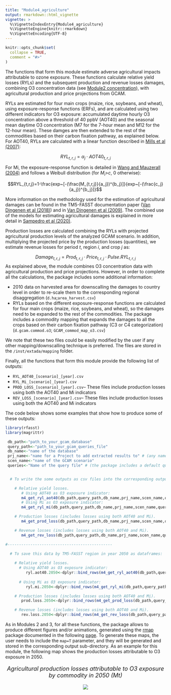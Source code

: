 ```yaml
---
title: "Module4_agriculture"
output: rmarkdown::html_vignette
vignette: >
  %\VignetteIndexEntry{Module4_agriculture}
  %\VignetteEngine{knitr::rmarkdown}
  %\VignetteEncoding{UTF-8}
---
```

```r
knitr::opts_chunk$set(
  collapse = TRUE,
  comment = "#>"
)
```

The functions that form this module estimate adverse agricultural impacts attributable to ozone exposure. These functions calculate relative yield losses (RYLs) and the subsequent production and revenue losses damages, combining O3 concentration data (see [Module2 concentration](file:///C:/Users/samp699/Desktop/rfasst/docs/articles/[Module2 concentration].html)), with agricultural production and price projections from GCAM.

RYLs are estimated for four main crops (maize, rice, soybeans, and wheat), using exposure-response functions (ERFs), and are calculated using two different indicators for O3 exposure: accumulated daytime hourly O3 concentration above a threshold of 40 ppbV (AOT40) and the seasonal mean daytime O3 concentration (M7 for the 7-hour mean and M12 for the 12-hour mean). These damges are then extended to the rest of the commodities based on their carbon fixation pathway, as explained below. For AOT40, RYLs are calculated with a linear function described in [Mills et al (2007)](https://www.sciencedirect.com/science/article/pii/S1352231006011356?via%3Dihub):

$$RYL_{t,r,j}=\alpha_j \cdot AOT40_{t,r,j} $$

For Mi, the exposure-response function is detailed in [Wang and Mauzerall (2004)](https://www.sciencedirect.com/science/article/pii/S1352231004004182?via%3Dihub) and follows a Weibull distribution (for $M_i$>$c$, 0 otherwise):

$$RYL_{t,r,j}=1-\frac{exp~[-(\frac{M_{t,r,j}}{a_j})^{b_j}]}{exp~[-(\frac{c_j}{a_j})^{b_j}]}$$

More information on the methodology used for the estimation of agricultural damages can be found in the TM5-FASST documentation paper ([Van Dingenen et al (2018)](https://acp.copernicus.org/articles/18/16173/2018/acp-18-16173-2018-discussion.html)) and in [Van Dingenen et al (2009)](https://www.sciencedirect.com/science/article/pii/S1352231008009424?via%3Dihub). The combined use of the models for estimating agricultural damages is explained in more detail in [Sampedro et al (2020)](https://www.sciencedirect.com/science/article/pii/S1352231020302739).

Production losses are calculated combining the RYLs with projected agricultural production levels of the analyzed GCAM scenario. In addition, multiplying the projected price by the production losses (quantities), we estimate revenue losses for period $t$, region $i$, and crop $j$ as:

   $$Damage_{t,r,j}=Prod_{t,r,j} \cdot Price_{t,r,j} \cdot Pulse.RYL_{t,r,j}$$ 
As explained above, the module combines O3 concentration data with agricultural production and price projections. However, in order to complete all the calculations, the package includes some additional information:

* 2010 data on harvested area for downscalling the damages to country level in order to re-scale them to the corresponding regional disaggregation  (`d.ha`;`area_harvest.csv`)
* RYLs based on the different exposure-response functions are calculated for four main crops (maize, rice, soybeans, and wheat), so the damages need to be expanded to the rest of the commodities. The package includes a commodity mapping that expands the damages to all the crops based on their carbon fixation pathway (C3 or C4 categorization) (`d.gcam.commod.o3`; `GCAM_commod_map_o3.csv`)

We note that these two files could be easily modified by the user if any other mapping/downscalling technique is preferred. The files are stored in the `/inst/extada/mapping` folder.

Finally, all the functions that form this module provide the following list of outputs:

* `RYL_AOT40_[scenario]_[year].csv`
* `RYL_Mi_[scenario]_[year].csv`
* `PROD_LOSS_[scenario]_[year].csv`-- These files include production losses using both the AOT40 and Mi indicators
* `REV_LOSS_[scenario]_[year].csv`-- These files include production losses using both the AOT40 and Mi indicators

The code below shows some examples that show how to produce some of these outputs:

```r
library(rfasst)
library(magrittr)

 db_path<-"path_to_your_gcam_database"
 query_path<-"path_to_your_gcam_queries_file"
 db_name<-"name of the database"
 prj_name<-"name for a Project to add extracted results to" # (any name should work, avoid spaces just in case) 
 scen_name<-"name of the GCAM scenario"
 queries<-"Name of the query file" # (the package includes a default query file that includes all the queries required in every function in the package, "queries_rfasst.xml")


  # To write the some outputs as csv files into the corresponding output folder:

    # Relative yield losses.
       # Using AOT40 as O3 exposure indicator: 
       m4_get_ryl_aot40(db_path,query_path,db_name,prj_name,scen_name,queries,saveOutput=T, map=F) 
       # Using Mi as O3 exposure indicator: 
       m4_get_ryl_mi(db_path,query_path,db_name,prj_name,scen_name,queries,saveOutput=T, map=F) 

    # Production losses (includes losses using both AOT40 and Mi).
       m4_get_prod_loss(db_path,query_path,db_name,prj_name,scen_name,queries,saveOutput=T, map=F) 

    # Revenue losses (includes losses using both AOT40 and Mi).
       m4_get_rev_loss(db_path,query_path,db_name,prj_name,scen_name,queries,saveOutput=T, map=F) 

#----------------------------------------------

  # To save this data by TM5-FASST region in year 2050 as dataframes:
    
    # Relative yield losses.
      # Using AOT40 as O3 exposure indicator:
         ryl.aot40.2050<-dplyr::bind_rows(m4_get_ryl_aot40(db_path,query_path,db_name,prj_name,scen_name,queries,saveOutput=F, map=F)) %>% dplyr::filter(year==2050)
                                                              
      # Using Mi as O3 exposure indicator:
         ryl.mi.2050<-dplyr::bind_rows(m4_get_ryl_mi(db_path,query_path,db_name,prj_name,scen_name,queries,saveOutput=F, map=F)) %>% dplyr::filter(year==2050)

    # Production losses (includes losses using both AOT40 and Mi).
       prod.loss.2050<-dplyr::bind_rows(m4_get_prod_loss(db_path,query_path,db_name,prj_name,scen_name,queries,saveOutput=T, map=F)) %>% dplyr::filter(year==2050)

    # Revenue losses (includes losses using both AOT40 and Mi).
       rev.loss.2050<-dplyr::bind_rows(m4_get_rev_loss(db_path,query_path,db_name,prj_name,scen_name,queries,saveOutput=T, map=F)) %>% dplyr::filter(year==2050)


```

As in Modules 2 and 3, for all these functions, the package allows to produce different figures and/or animations, generated using the [rmap](https://github.com/JGCRI/rmap) package documented in the following [page](jgcri.github.io/rmap/). To generate these maps, the user needs to include the `map=T` parameter, and they will be generated and stored in the corresponding output sub-directory. As an example for this module, the following map shows the  production losses attributable to O3 exposure in 2050.

<!-------------------------->
<!-------------------------->
<p align="center" style="font-size:18px;"> *Agricultural production losses attributable to O3 exposure by commodity in 2050 (Mt)* </p>
<p align="center"> <img src="https://raw.githubusercontent.com/JGCRI/rfasst/main/vignettes/vignetteFigs/Prod_Loss_2050.png"></p>
<!-------------------------->
<!-------------------------->





